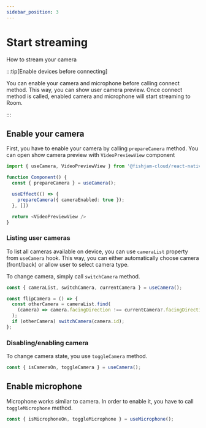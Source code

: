 ```yaml
---
sidebar_position: 3
---
```


# Start streaming

How to stream your camera

:::tip[Enable devices before connecting]

You can enable your camera and microphone before calling connect method.
This way, you can show user camera preview. Once connect method is called,
enabled camera and microphone will start streaming to Room.

:::

## Enable your camera

First, you have to enable your camera by calling `prepareCamera` method.
You can open show camera preview with `VideoPreviewView` component

```ts
import { useCamera, VideoPreviewView } from '@fishjam-cloud/react-native-client';

function Component() {
  const { prepareCamera } = useCamera();

  useEffect(() => {
    prepareCamera({ cameraEnabled: true });
  }, [])

  return <VideoPreviewView />
}
```

### Listing user cameras

To list all cameras available on device, you can use `cameraList` property from `useCamera` hook.
This way, you can either automatically choose camera (front/back) or allow user to select camera type.

To change camera, simply call `switchCamera` method.

```ts
const { cameraList, switchCamera, currentCamera } = useCamera();

const flipCamera = () => {
  const otherCamera = cameraList.find(
    (camera) => camera.facingDirection !== currentCamera?.facingDirection,
  );
  if (otherCamera) switchCamera(camera.id);
};
```

### Disabling/enabling camera

To change camera state, you use `toggleCamera` method.

```ts
const { isCameraOn, toggleCamera } = useCamera();
```

## Enable microphone

Microphone works similar to camera. In order to enable it, you have to call `toggleMicrophone` method.

```ts
const { isMicrophoneOn, toggleMicrophone } = useMicrophone();
```
